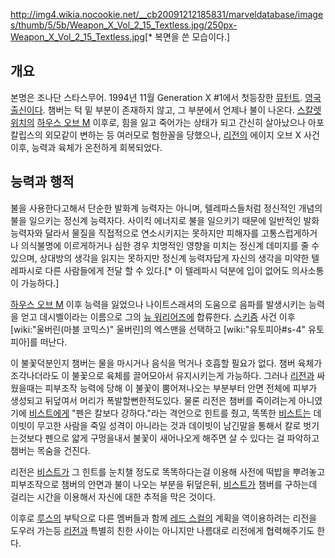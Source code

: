 http://img4.wikia.nocookie.net/__cb20091212185831/marveldatabase/images/thumb/5/5b/Weapon_X_Vol_2_15_Textless.jpg/250px-Weapon_X_Vol_2_15_Textless.jpg[* 복면을 쓴 모습이다.]
== 개요 ==
본명은 조나단 스타스무어. 1994년 11월 Generation X #1에서 첫등장한 [[뮤턴트]]. [[영국]]출신이다. 챔버는 턱 밑 부분이 존재하지 않고, 그 부분에서 언제나 불이 나온다. [[스칼렛 위치]]의 [[하우스 오브 M]] 이후로, 힘을 잃고 죽어가는 상태가 되고 간신히 살아났으나 아포칼립스의 외모같이 변하는 등 여러모로 험한꼴을 당했으나, [[리전(마블 코믹스)|리전]]의 에이지 오브 X 사건 이후, 능력과 육체가 온전하게 회복되었다.

== 능력과 행적 ==
불을 사용한다고해서 단순한 발화계 능력자는 아니며, 텔레파스들처럼 정신적인 개념의 불을 일으키는 정신계 능력자다. 사이킥 에너지로 불을 일으키기 때문에 일반적인 발화 능력자와 달라서 물질을 직접적으로 연소시키지는 못하지만 피해자를 고통스럽게하거나 의식불명에 이르게하거나 심한 경우 치명적인 영향을 미치는 정신계 데미지를 줄 수 있으며, 상대방의 생각을 읽지는 못하지만 정신계 능력자답게 자신의 생각을 미약한 텔레파시로 다른 사람들에게 전달 할 수 있다.[* 이 텔레파시 덕분에 입이 없어도 의사소통이 가능하다.]

[[하우스 오브 M]] 이후 능력을 잃었으나 나이트스래셔의 도움으로 음파를 발생시키는 능력을 얻고 데시벨이라는 이름으로 그의 [[뉴 워리어즈]]에 합류한다. [[스키즘]] 사건 이후 [wiki:"울버린(마블 코믹스)" 울버린]의 엑스맨을 선택하고 [wiki:"유토피아#s-4" 유토피아]를 떠난다.

이 불꽃덕분인지 챔버는 물을 마시거나 음식을 먹거나 호흡할 필요가 없다. 챔버 육체가 조각나더라도 이 불꽃으로 육체를 끌어모아서 유지시키는게 가능하다. 그러나 [[리전(마블 코믹스)|리전]]과 싸웠을때는 피부조작 능력에 당해 이 불꽃이 뿜어져나오는 부분부터 안면 전체에 피부가 생성되고 뒤덮여서 머리가 폭발할뻔한적도있다. 물론 리전은 챔버를 죽이려는게 아니였기에 [[비스트]]에게 "펜은 칼보다 강하다."라는 격언으로 힌트를 줬고, 똑똑한 [[비스트]]는 데이빗이 무고한 사람을 죽일 성격이 아니라는 것과 데이빗이 남긴말을 통해서 칼로 벗기는것보다 펜으로 얇게 구멍을내서 불꽃이 새어나오게 해주면 살 수 있다는 걸 파악하고 챔버는 목숨을 건진다.

리전은 [[비스트]]가 그 힌트를 눈치챌 정도로 똑똑하다는걸 이용해 사전에 떡밥을 뿌려놓고 피부조작으로 챔버의 안면과 불이 나오는 부분을 뒤덮은뒤, [[비스트]]가 챔버를 구하는데 걸리는 시간을 이용해서 자신에 대한 추적을 막은 것이다.

이후로 [[블라인드폴드|루스]]의 부탁으로 다른 멤버들과 함께 [[레드 스컬]]의 계획을 역이용하려는 리전을 도우러 가는등 [[리전(마블 코믹스)|리전]]과 특별히 친한 사이는 아니지만 나름대로 리전에게 협력해주기도 한다.
